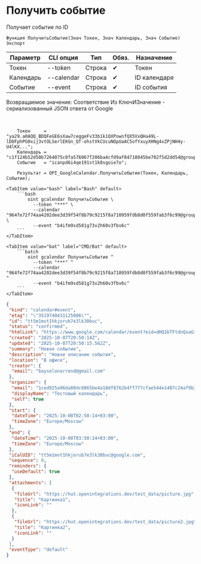 ﻿---
sidebar_position: 3
description: Получить событие и другие функции для работы с Google Calendar в Открытом пакете интеграций - бесплатной open-source библиотеке интеграций для 1С:Предприятие 8, OneScript и CLI
keywords: [1C, 1С, 1С:Предприятие, 1С:Предприятие 8.3, API, Интеграция, Сервисы, Обмен, OneScript, CLI, Google Calendar]
---


# Получить событие
 Получает событие по ID



`Функция ПолучитьСобытие(Знач Токен, Знач Календарь, Знач Событие) Экспорт`

  | Параметр | CLI опция | Тип | Обяз. | Назначение |
  |-|-|-|-|-|
  | Токен | --token | Строка | &#x2714; | Токен |
  | Календарь | --calendar | Строка | &#x2714; | ID календаря |
  | Событие | --event | Строка | &#x2714; | ID события |

  
  Возвращаемое значение:   Соответствие Из КлючИЗначение - сериализованный JSON ответа от Google

<br/>



```bsl title="Пример использования для 1С:Предприятие/OneScript"
    Токен     = "ya29.a0AQQ_BDQFeGE6sXaw7ceggeFv33b1k1QXPownfQX5VxQHa49L-lDOFphPG0xij3vtOLSerlEKGn_Qf-ohstVkCUcuNOpUaAC5ofYxuyXHNg4xZPjNH4y-U4lKX...";
    Календарь = "c1f124b52d50b7264075c0fa576067f206ba4cfd9af84718045be702f5d2dd54@group.calendar.google.com";
    Событие   = "icanpd6i4qe191st1k8sgoie7o";

    Результат = OPI_GoogleCalendar.ПолучитьСобытие(Токен, Календарь, Событие);
```
    

 <Tabs>
  
    <TabItem value="bash" label="Bash" default>
        ```bash
            oint gcalendar ПолучитьСобытие \
              --token "***" \
              --calendar "964fe72f74aa4202dee3d39f54f8b79c9215f8a710959fdb8d0f559fab3f6c99@group.calendar.google.com" \
              --event "b4ifm9sd581g73v2h60v3fbv6c"
        ```
    </TabItem>
  
    <TabItem value="bat" label="CMD/Bat" default>
        ```batch
            oint gcalendar ПолучитьСобытие ^
              --token "***" ^
              --calendar "964fe72f74aa4202dee3d39f54f8b79c9215f8a710959fdb8d0f559fab3f6c99@group.calendar.google.com" ^
              --event "b4ifm9sd581g73v2h60v3fbv6c"
        ```
    </TabItem>
</Tabs>


```json title="Результат"
{
 "kind": "calendar#event",
 "etag": "\"3519740431125086\"",
 "id": "tt5m1mvt1hkjorub7e3lk30buc",
 "status": "confirmed",
 "htmlLink": "https://www.google.com/calendar/event?eid=dHQ1bTFtdnQxaGtqb3J1YjdlM2xrMzBidWMgMWNlZDkyNWE5NmRhODBkYzA4NjViZTRhMThkZjg3NjJiNGZmNzc3Y2ZhZTU0NGUxNDA3YzI0YWY5YjMxMmIyZUBn",
 "created": "2025-10-07T20:50:14Z",
 "updated": "2025-10-07T20:50:15.562Z",
 "summary": "Новое событие",
 "description": "Новое описание события",
 "location": "В офисе",
 "creator": {
  "email": "bayselonarrend@gmail.com"
 },
 "organizer": {
  "email": "1ced925a96da80dc0865be4a18df8762b4ff777cfae544e1407c24af9b312b2e@group.calendar.google.com",
  "displayName": "Тестовый календарь",
  "self": true
 },
 "start": {
  "dateTime": "2025-10-08T02:50:14+03:00",
  "timeZone": "Europe/Moscow"
 },
 "end": {
  "dateTime": "2025-10-08T03:50:14+03:00",
  "timeZone": "Europe/Moscow"
 },
 "iCalUID": "tt5m1mvt1hkjorub7e3lk30buc@google.com",
 "sequence": 0,
 "reminders": {
  "useDefault": true
 },
 "attachments": [
  {
   "fileUrl": "https://hut.openintegrations.dev/test_data/picture.jpg",
   "title": "Картинка1",
   "iconLink": ""
  },
  {
   "fileUrl": "https://hut.openintegrations.dev/test_data/picture2.jpg",
   "title": "Картинка2",
   "iconLink": ""
  }
 ],
 "eventType": "default"
}
```
